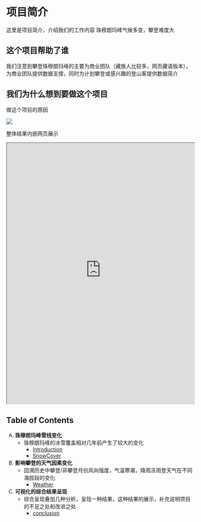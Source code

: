 # 项目简介 {.unnumbered}

这里是项目简介，介绍我们的工作内容
珠穆朗玛峰气候多变，攀登难度大

## 这个项目帮助了谁

我们注意到攀登珠穆朗玛峰的主要为商业团队（藏族人比较多，网页藏语版本），为商业团队提供数据支撑，同时为计划攀登或感兴趣的登山客提供数据简介


## 我们为什么想到要做这个项目

做这个项目的原因

![](./images/mountain.jpg)

整体结果内嵌网页展示

:::{.column-page}

<iframe src='https://ollielballinger.users.earthengine.app/view/rojavaoil' width='100%' height='700px'></iframe>

:::

## Table of Contents

A) **珠穆朗玛峰雪线变化**
    * 珠穆朗玛峰的冰雪覆盖相对几年前产生了较大的变化
        * [Introduction](intro.qmd)
        * [SnowCover](snowcover.qmd)
B) **影响攀登的天气因素变化**
    * 回溯历史中攀登/非攀登月份风向强度，气温寒潮，降雨冻雨登天气在不同海拔段的变化
        * [Weather](weather.qmd)
C) **可视化的综合结果呈现**
    * 综合呈现叠加几种分析，呈现一种结果，这种结果的展示，补充说明项目的不足之处和改进之处
        * [conclusion](conclusion.qmd)